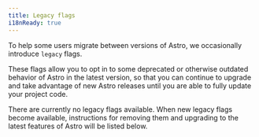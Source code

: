 ```yaml
---
title: Legacy flags
i18nReady: true
---
```



To help some users migrate between versions of Astro, we occasionally introduce `legacy` flags.

These flags allow you to opt in to some deprecated or otherwise outdated behavior of Astro
in the latest version, so that you can continue to upgrade and take advantage of new Astro releases until you are able to fully update your project code.

There are currently no legacy flags available. When new legacy flags become available, instructions for removing them and upgrading to the latest features of Astro will be listed below.
